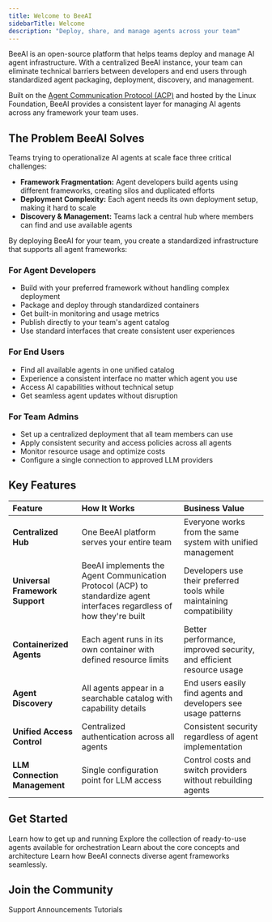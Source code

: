 ```yaml
---
title: Welcome to BeeAI
sidebarTitle: Welcome
description: "Deploy, share, and manage agents across your team"
---
```


BeeAI is an open-source platform that helps teams deploy and manage AI agent infrastructure. With a centralized BeeAI instance, your team can eliminate technical barriers between developers and end users through standardized agent packaging, deployment, discovery, and management.

Built on the [Agent Communication Protocol (ACP)](https://agentcommunicationprotocol.dev/) and hosted by the Linux Foundation, BeeAI provides a consistent layer for managing AI agents across any framework your team uses.

## The Problem BeeAI Solves

Teams trying to operationalize AI agents at scale face three critical challenges:
- **Framework Fragmentation:** Agent developers build agents using different frameworks, creating silos and duplicated efforts
- **Deployment Complexity:** Each agent needs its own deployment setup, making it hard to scale
- **Discovery & Management:** Teams lack a central hub where members can find and use available agents

By deploying BeeAI for your team, you create a standardized infrastructure that supports all agent frameworks:

### For Agent Developers
- Build with your preferred framework without handling complex deployment
- Package and deploy through standardized containers
- Get built-in monitoring and usage metrics
- Publish directly to your team's agent catalog
- Use standard interfaces that create consistent user experiences

### For End Users
- Find all available agents in one unified catalog
- Experience a consistent interface no matter which agent you use
- Access AI capabilities without technical setup
- Get seamless agent updates without disruption

### For Team Admins
- Set up a centralized deployment that all team members can use
- Apply consistent security and access policies across all agents
- Monitor resource usage and optimize costs
- Configure a single connection to approved LLM providers

## Key Features

| Feature | How It Works | Business Value |
| :------ | :----------- | :------------- |
| **Centralized Hub** | One BeeAI platform serves your entire team | Everyone works from the same system with unified management |
| **Universal Framework Support** | BeeAI implements the Agent Communication Protocol (ACP) to standardize agent interfaces regardless of how they're built | Developers use their preferred tools while maintaining compatibility |
| **Containerized Agents** | Each agent runs in its own container with defined resource limits | Better performance, improved security, and efficient resource usage |
| **Agent Discovery** | All agents appear in a searchable catalog with capability details | End users easily find agents and developers see usage patterns |
| **Unified Access Control** | Centralized authentication across all agents | Consistent security regardless of agent implementation |
| **LLM Connection Management** | Single configuration point for LLM access | Control costs and switch providers without rebuilding agents |

## Get Started

<CardGroup cols={2}>
  <Card title="Quickstart" icon="rocket" href="/introduction/quickstart">
    Learn how to get up and running
  </Card>
  <Card title="Agent Library" icon="robot" href="https://beeai.dev/agents">
    Explore the collection of ready-to-use agents available for orchestration
  </Card>
  <Card title="Architecture" icon="sitemap" href="/concepts/architecture">
    Learn about the core concepts and architecture
  </Card>
  <Card
    title="Agent Communication Protocol"
    icon="network-wired"
    href="https://agentcommunicationprotocol.dev"
  >
    Learn how BeeAI connects diverse agent frameworks seamlessly.
  </Card>
</CardGroup>

## Join the Community

<CardGroup cols={3}>
  <Card title="Discord" icon="discord" href="https://discord.gg/NradeA6ZNF">
    Support
  </Card>
  <Card
    title="Bluesky"
    icon="bluesky"
    href="https://bsky.app/profile/beeaiagents.bsky.social"
  >
    Announcements
  </Card>
  <Card title="Youtube" icon="youtube" href="https://youtube.com/@BeeAIAgents">
    Tutorials
  </Card>
</CardGroup>
